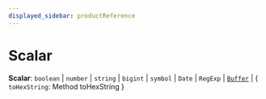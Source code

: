 ```yaml
---
displayed_sidebar: productReference
---
```



# Scalar

 **Scalar**: `boolean` \| `number` \| `string` \| `bigint` \| `symbol` \| `Date` \| `RegExp` \| [`Buffer`](../variables/Buffer-1.mdx) \| { `toHexString`: Method toHexString  }
